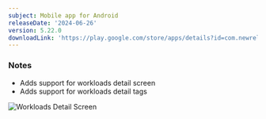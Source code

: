 ```yaml
---
subject: Mobile app for Android
releaseDate: '2024-06-26'
version: 5.22.0
downloadLink: 'https://play.google.com/store/apps/details?id=com.newrelic.rpm'
---
```


### Notes

* Adds support for workloads detail screen
* Adds support for workloads detail tags

<img
  title="Workloads Detail Screen"
  alt="Workloads Detail Screen"
  src="/images/new-relic-android-52200-a.webp"
/>

